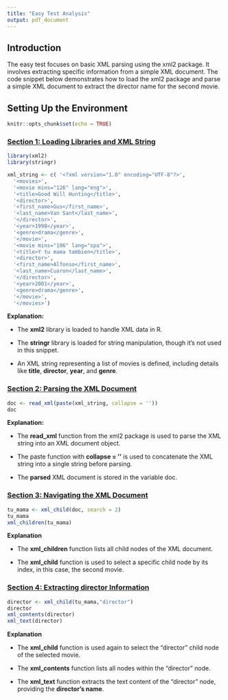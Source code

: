```yaml
---
title: "Easy Test Analysis"
output: pdf_document
---
```


## Introduction

The easy test focuses on basic XML parsing using the xml2 package. It involves extracting specific information from a simple XML document. The code snippet below demonstrates how to load the xml2 package and parse a simple XML document to extract the director name for the second movie.

## Setting Up the Environment

```r
knitr::opts_chunk$set(echo = TRUE)
```

### [**Section 1: Loading Libraries and XML String**]{.underline}

```r

library(xml2)
library(stringr)

xml_string <- c( '<?xml version="1.0" encoding="UTF-8"?>',
  '<movies>',
  '<movie mins="126" lang="eng">',
  '<title>Good Will Hunting</title>',
  '<director>',
  '<first_name>Gus</first_name>',
  '<last_name>Van Sant</last_name>',
  '</director>',
  '<year>1998</year>',
  '<genre>drama</genre>',
  '</movie>',
  '<movie mins="106" lang="spa">',
  '<title>Y tu mama tambien</title>',
  '<director>',
  '<first_name>Alfonso</first_name>',
  '<last_name>Cuaron</last_name>',
  '</director>',
  '<year>2001</year>',
  '<genre>drama</genre>',
  '</movie>',
  '</movies>')
```

**Explanation:**

-   The **xml2** library is loaded to handle XML data in R.

-   The **stringr** library is loaded for string manipulation, though it's not used in this snippet.

-   An XML string representing a list of movies is defined, including details like **title**, **director**, **year**, and **genre**.\

### [**Section 2: Parsing the XML Document**]{.underline}

```r

doc <- read_xml(paste(xml_string, collapse = ''))
doc
```

**Explanation:**

-   The **read_xml** function from the xml2 package is used to parse the XML string into an XML document object.

-   The paste function with **collapse = ''** is used to concatenate the XML string into a single string before parsing.

-   The **parsed** XML document is stored in the variable doc.

### [**Section 3: Navigating the XML Document**]{.underline}

```r

tu_mama <- xml_child(doc, search = 2)
tu_mama
xml_children(tu_mama)
```

**Explanation**

-   The **xml_children** function lists all child nodes of the XML document.

-   The **xml_child** function is used to select a specific child node by its index, in this case, the second movie.

### [**Section 4: Extracting director Information**]{.underline}

```r

director <- xml_child(tu_mama,"director")
director
xml_contents(director)
xml_text(director)
```

**Explanation**

-   The **xml_child** function is used again to select the "director" child node of the selected movie.

-   The **xml_contents** function lists all nodes within the "director" node.

-   The **xml_text** function extracts the text content of the "director" node, providing the **director's name**.